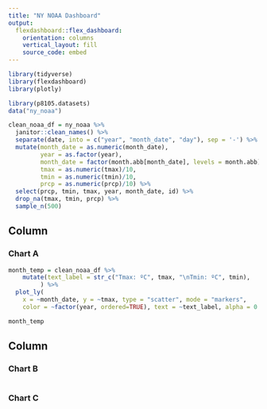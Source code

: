 ```yaml
---
title: "NY NOAA Dashboard"
output: 
  flexdashboard::flex_dashboard:
    orientation: columns
    vertical_layout: fill
    source_code: embed
---
```


```r
library(tidyverse)
library(flexdashboard)
library(plotly)
```

```r
library(p8105.datasets)
data("ny_noaa")
```



```r

clean_noaa_df = ny_noaa %>%
  janitor::clean_names() %>%
  separate(date, into = c("year", "month_date", "day"), sep = '-') %>%
  mutate(month_date = as.numeric(month_date),
         year = as.factor(year),
         month_date = factor(month.abb[month_date], levels = month.abb),
         tmax = as.numeric(tmax)/10,
         tmin = as.numeric(tmin)/10,
         prcp = as.numeric(prcp)/10) %>%
  select(prcp, tmin, tmax, year, month_date, id) %>%
  drop_na(tmax, tmin, prcp) %>%
  sample_n(500)

```

Column {data-width=650}
-----------------------------------------------------------------------

### Chart A

```r
month_temp = clean_noaa_df %>%
    mutate(text_label = str_c("Tmax: ºC", tmax, "\nTmin: ºC", tmin),
         ) %>% 
  plot_ly(
    x = ~month_date, y = ~tmax, type = "scatter", mode = "markers",
    color = ~factor(year, ordered=TRUE), text = ~text_label, alpha = 0.5, colors = "viridis")

month_temp
```

Column {data-width=350}
-----------------------------------------------------------------------

### Chart B

```r

```

### Chart C

```r

```
